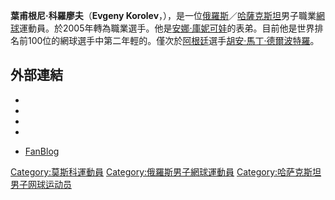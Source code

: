 {{Infobox 网球
|姓名=Evgeny Korolev
|照片=Korolev 2009 Delray 1.jpg
|国籍=俄羅斯
|出生日期=1988年2月14日
|出生地=莫斯科
|居住地=莫斯科
|身高=185 cm
|体重=81 kg
|持拍手=右
|反拍=雙手
|转职业年=2005年
|球拍=
|球衣=
|球鞋=
|单打最高排名=46（2010年2月22日）
|双打最高排名=138（2010年2月1日）
|现单打排名=214（2011年6月20日）
|现双打排名=
|单打冠军头衔=
|双打冠军头衔=
|單打職業戰績=
|奖金=1,077,003美元
|澳網單打最好成績=第三輪（2010）
|法網單打最好成績=第二輪（2007）
|溫網單打最好成績=第二輪（2010）
|美網單打最好成績=第二輪（2008）
|大满贯个数=
|奥运会最好成绩=
}}
'''葉甫根尼·科羅廖夫'''（'''Evgeny Korolev'''，{{bd|1988年|2月14日}}），是一位[[俄羅斯|俄羅斯]]／[[哈薩克斯坦|哈薩克斯坦]]男子職業[[網球|網球]]運動員。於2005年轉為職業選手。他是[[安娜·庫妮可娃|安娜·庫妮可娃]]的表弟。目前他是世界排名前100位的網球選手中第二年輕的。僅次於[[阿根廷|阿根廷]]選手[[胡安·馬丁·德爾波特羅|胡安·馬丁·德爾波特羅]]。

==外部連結==
{{Commonscat|Evgeny Korolev}}
* {{Official|http://evgenykorolev.net/}}{{En icon}}
* {{ATP|id=K760}}
* {{ITF Profile|id=100042998}}
* {{DavisCupplayerlink|id=100042998}}
* {{en}} [http://zhenyasupporters.wordpress.com/ FanBlog]

{{DEFAULTSORT:Korolev, Evgeny}}
[[Category:莫斯科運動員|Category:莫斯科運動員]]
[[Category:俄羅斯男子網球運動員|Category:俄羅斯男子網球運動員]]
[[Category:哈萨克斯坦男子网球运动员|Category:哈萨克斯坦男子网球运动员]]